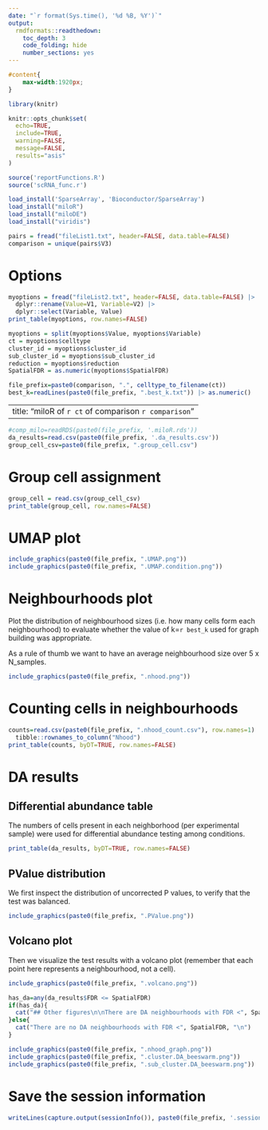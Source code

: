 ```yaml
---
date: "`r format(Sys.time(), '%d %B, %Y')`"
output: 
  rmdformats::readthedown:
    toc_depth: 3
    code_folding: hide
    number_sections: yes
---
```


```css
#content{
    max-width:1920px;
}
```

```r
library(knitr)

knitr::opts_chunk$set(
  echo=TRUE, 
  include=TRUE, 
  warning=FALSE, 
  message=FALSE, 
  results="asis"
)

source('reportFunctions.R')
source('scRNA_func.r')
```

```r
load_install('SparseArray', 'Bioconductor/SparseArray')
load_install("miloR")
load_install("miloDE")
load_install("viridis")

pairs = fread("fileList1.txt", header=FALSE, data.table=FALSE)
comparison = unique(pairs$V3)
```

# Options

```r
myoptions = fread("fileList2.txt", header=FALSE, data.table=FALSE) |>
  dplyr::rename(Value=V1, Variable=V2) |>
  dplyr::select(Variable, Value)
print_table(myoptions, row.names=FALSE)
```

```r
myoptions = split(myoptions$Value, myoptions$Variable)
ct = myoptions$celltype
cluster_id = myoptions$cluster_id
sub_cluster_id = myoptions$sub_cluster_id
reduction = myoptions$reduction
SpatialFDR = as.numeric(myoptions$SpatialFDR)

file_prefix=paste0(comparison, ".", celltype_to_filename(ct))
best_k=readLines(paste0(file_prefix, ".best_k.txt")) |> as.numeric()
```

---
title: "miloR of `r ct` of comparison `r comparison`"
---

```r
#comp_milo=readRDS(paste0(file_prefix, '.miloR.rds'))
da_results=read.csv(paste0(file_prefix, '.da_results.csv'))
group_cell_csv=paste0(file_prefix, ".group_cell.csv")
```

# Group cell assignment

```r
group_cell = read.csv(group_cell_csv)
print_table(group_cell, row.names=FALSE)
```

# UMAP plot

```r
include_graphics(paste0(file_prefix, ".UMAP.png"))
include_graphics(paste0(file_prefix, ".UMAP.condition.png"))
```

# Neighbourhoods plot

Plot the distribution of neighbourhood sizes (i.e. how many cells form each neighbourhood) to evaluate whether the value of k=`r best_k` used for graph building was appropriate.

As a rule of thumb we want to have an average neighbourhood size over 5 x N_samples.

```r
include_graphics(paste0(file_prefix, ".nhood.png"))
```

# Counting cells in neighbourhoods

```r
counts=read.csv(paste0(file_prefix, ".nhood_count.csv"), row.names=1) |>
  tibble::rownames_to_column("Nhood")
print_table(counts, byDT=TRUE, row.names=FALSE)
```

# DA results

## Differential abundance table

The numbers of cells present in each neighborhood (per experimental sample) were used for differential abundance testing among conditions. 

```r
print_table(da_results, byDT=TRUE, row.names=FALSE)
```

## PValue distribution

We first inspect the distribution of uncorrected P values, to verify that the test was balanced.

```r
include_graphics(paste0(file_prefix, ".PValue.png"))
```

## Volcano plot

Then we visualize the test results with a volcano plot (remember that each point here represents a neighbourhood, not a cell).

```r
include_graphics(paste0(file_prefix, ".volcano.png"))
```

```r
has_da=any(da_results$FDR <= SpatialFDR)
if(has_da){
  cat("## Other figures\n\nThere are DA neighbourhoods with FDR <", SpatialFDR, "\n")
}else{
  cat("There are no DA neighbourhoods with FDR <", SpatialFDR, "\n")
}
```

```r
include_graphics(paste0(file_prefix, ".nhood_graph.png"))
include_graphics(paste0(file_prefix, ".cluster.DA_beeswarm.png"))
include_graphics(paste0(file_prefix, ".sub_cluster.DA_beeswarm.png"))
```

# Save the session information

```r
writeLines(capture.output(sessionInfo()), paste0(file_prefix, '.sessionInfo.txt'))
```
